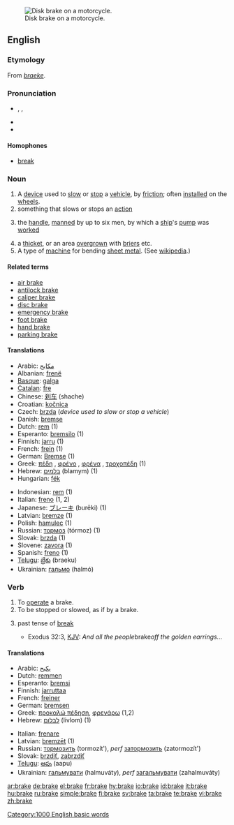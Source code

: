[[Image:Disc brake.jpg|thumb|right|Disk brake on a motorcycle.]]
==English==
{{wikipedia|brake}}

===Etymology===
From {{OD.}} ''[[braeke]]''.

===Pronunciation===
* {{enPR|brāk}}, {{IPA|/bɹeɪk/}}, {{SAMPA|/breIk/}}
* {{audio|en-us-brake.ogg|Audio (US)}}
* {{rhymes|eɪk}}

====Homophones====
* [[break]]

===Noun===
{{en-noun}}

# A [[device]] used to [[slow]] or [[stop]] a [[vehicle]], by [[friction]]; often [[installed]] on the [[wheel]]s.
# something that slows or stops an [[action]]
# {{nautical}} the [[handle]], [[manned]] by up to six men, by which a [[ship]]'s [[pump]] was [[worked]]
# a [[thicket]], or an area [[overgrown]] with [[brier]]s etc.
# A type of [[machine]] for bending [[sheet metal]].  (See [[wikipedia:Brake (box and pan)|wikipedia]].)

====Related terms====
* [[air brake]]
* [[antilock brake]]
* [[caliper brake]]
* [[disc brake]]
* [[emergency brake]]
* [[foot brake]]
* [[hand brake]]
* [[parking brake]]

====Translations====
{{top}}
* Arabic: [[مكابح]]
* Albanian: [[frenë]] {{f}}
* [[Basque]]: [[galga]]
* [[Catalan]]: [[fre]] {{m}}
* Chinese: [[刹车]] (shache)
* Croatian: [[kočnica]] {{f}}
* Czech: [[brzda]] {{f}} (''device used to slow or stop a vehicle'')
* Danish: [[bremse]]
* Dutch: [[rem]] (1)
* Esperanto: [[bremsilo]] (1)
* Finnish: [[jarru]] (1)
* French: [[frein]] {{m}} (1)
* German: [[Bremse]] {{f}} (1)
* Greek: [[πέδη]] {{f}}, [[φρένο]] {{n}}, [[φρένα]] {{n|p}}, [[τροχοπέδη]] {{f}} (1)
* Hebrew: [[בלמים]] (blamym) {{m|p}} (1)
* Hungarian: [[fék]]
{{mid}}
* Indonesian: [[rem]] (1)
* Italian: [[freno]] {{m}} (1, 2)
* Japanese: [[ブレーキ]] (burēki) (1)
* Latvian: [[bremze]] {{f}} (1)
* Polish: [[hamulec]] {{m}} (1)
* Russian: [[тормоз]] {{m}} (tórmoz) (1)
* Slovak: [[brzda]] {{f}} (1)
* Slovene: [[zavora]] {{f}} (1)
* Spanish: [[freno]] {{m}} (1)
* [[Telugu]]: [[బ్రేకు]] (braeku)
* Ukrainian: [[гальмо]] (halmó) {{n}}
{{bottom}}

===Verb===
{{en-verb|brak|ing}}

# To [[operate]] a brake.
# To be stopped or slowed, as if by a brake.
# {{archaic}} past tense of [[break]]
#* Exodus 32:3, [[KJV]]: ''And all the people ''brake'' off the golden earrings...''

====Translations====
{{top}}
* Arabic: [[يكبح]]
* Dutch: [[remmen]]
* Esperanto: [[bremsi]]
* Finnish: [[jarruttaa]]
* French: [[freiner]]
* German: [[bremsen]]
* Greek: [[προκαλώ πέδηση]], [[φρενάρω]] (1,2)
* Hebrew: [[לבלום]] (livlom) (1)
{{mid}}
* Italian: [[frenare]]
* Latvian: [[bremzēt]] (1)
* Russian: [[тормозить]] (tormozít'), ''perf'' [[затормозить]] (zatormozít')
* Slovak: [[brzdiť]], [[zabrzdiť]]
* [[Telugu]]: [[ఆపు]] (aapu)
* Ukrainian: [[гальмувати]] (halmuváty), ''perf'' [[загальмувати]] (zahalmuváty)
{{bottom}}

[[Category:1000 English basic words]]

[[ar:brake]]
[[de:brake]]
[[el:brake]]
[[fr:brake]]
[[hy:brake]]
[[io:brake]]
[[id:brake]]
[[it:brake]]
[[hu:brake]]
[[ru:brake]]
[[simple:brake]]
[[fi:brake]]
[[sv:brake]]
[[ta:brake]]
[[te:brake]]
[[vi:brake]]
[[zh:brake]]